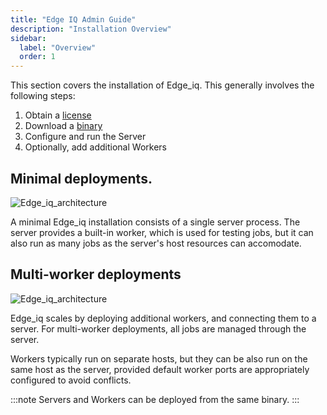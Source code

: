 ```yaml
---
title: "Edge IQ Admin Guide"
description: "Installation Overview"
sidebar:
  label: "Overview"
  order: 1
---
```



This section covers the installation of Edge_iq. This generally involves the following steps:

<Steps>

1. Obtain a [license](/start/licensing/)
2. Download a [binary](/start/downloads/)
3. Configure and run the Server
4. Optionally, add additional Workers

</Steps>

## Minimal deployments.

![Edge_iq_architecture](../../../../assets/edge_iq-highlevel-simple.svg)

A minimal Edge_iq installation consists of a single server process. The server provides a built-in worker, which is used for testing jobs, but it can also run as many jobs as the server's host resources can accomodate.

## Multi-worker deployments

![Edge_iq_architecture](../../../../assets/edge_iq-highlevel-architecture-no-annotations.svg)

Edge_iq scales by deploying additional workers, and connecting them to a server. For multi-worker deployments, all jobs are managed through the server.

Workers typically run on separate hosts, but they can be also run on the same host as the server, provided default worker ports are appropriately configured to avoid conflicts.

:::note
Servers and Workers can be deployed from the same binary.
:::
